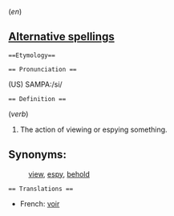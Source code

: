 (<i>en</i>)

==[[Alternative spellings]]==

 ==Etymology==

 == Pronunciation ==
(US) SAMPA:/si/

 == Definition ==
(<i>verb</i>)
# The action of viewing or espying something.


==Synonyms:==
:[[view]], [[espy]], [[behold]]

 == Translations ==
* French: [[voir]]